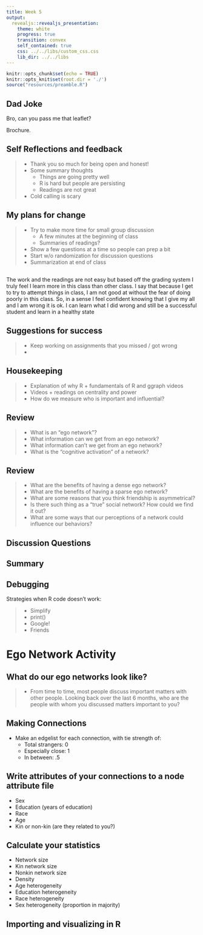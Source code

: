 ```yaml
---
title: Week 5
output: 
  revealjs::revealjs_presentation:
    theme: white
    progress: true
    transition: convex
    self_contained: true
    css: ../../libs/custom_css.css
    lib_dir: ../../libs
---
```


```r
knitr::opts_chunk$set(echo = TRUE)
knitr::opts_knit$set(root.dir = './')
source("resources/preamble.R")
```

## Dad Joke

Bro, can you pass me that leaflet?

<span class='fragment'>
Brochure.
</span>


## Self Reflections and feedback

> - Thank you so much for being open and honest!
> - Some summary thoughts
>	- Things are going pretty well
>	- R is hard but people are persisting
>	- Readings are not great
> - Cold calling is scary

## My plans for change

> - Try to make more time for small group discussion
>	- A few minutes at the beginning of class
>	- Summaries of readings?
> - Show a few questions at a time so people can prep a bit
> - Start w/o randomization for discussion questions
> - Summarization at end of class

## 

The work and the readings are not easy but based off the grading system I truly feel I learn more in this class than other class. I say that because I get to try to attempt things in class, I am not good at without the fear of doing poorly in this class. So, in a sense I feel confident knowing that I give my all and I am wrong it is ok. I can learn what I did wrong and still be a successful student and learn in a healthy state

## Suggestions for success

> - Keep working on assignments that you missed / got wrong
> - 


## Housekeeping

> - Explanation of why R + fundamentals of R and ggraph videos
> - Videos + readings on centrality and power
> - How do we measure who is important and influential?

## Review

> - What is an "ego network"?
> - What information can we get from an ego network?
> - What information can't we get from an ego network?
> - What is the "cognitive activation" of a network?


## Review

> - What are the benefits of having a dense ego network?
> - What are the benefits of having a sparse ego network?
> - What are some reasons that you think friendship is asymmetrical?
> - Is there such thing as a "true" social network? How could we find it out?
> - What are some ways that our perceptions of a network could influence our behaviors?

## Discussion Questions


## Summary

## Debugging

Strategies when R code doesn't work:

> - Simplify
> - print()
> - Google!
> - Friends

# Ego Network Activity

## What do our ego networks look like?

> - From time to time, most people discuss important matters with other people. Looking back over the last 6 months, who are the people with whom you discussed matters important to you?

## Making Connections

- Make an edgelist for each connection, with tie strength of:
	- Total strangers: 0
	- Especially close: 1
	- In between: .5

## Write attributes of your connections to a node attribute file

 - Sex
 - Education (years of education)
 - Race
 - Age
 - Kin or non-kin (are they related to you?)


## Calculate your statistics

- Network size
- Kin network size
- Nonkin network size
- Density
- Age heterogeneity
- Education heterogeneity
- Race heterogeneity
- Sex heterogeneity (proportion in majority)


## Importing and visualizing in R
